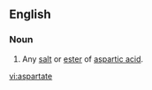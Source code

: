 ==English==

===Noun===
{{en-noun}}

# {{organic compound}} Any [[salt]] or [[ester]] of [[aspartic acid]].

[[vi:aspartate]]